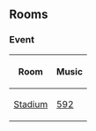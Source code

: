 {{CPW|Welcome Russia|Boas-vindas Rússia}}
==Rooms==
===Event===
<center>
{|class="wikitable" border="1"
!Room
!Music
|-
|[[Media:WelcomeRussiaStadium.swf|Stadium]]||[[Media:Music592.swf|592]]
|}
</center>

{{Events}}